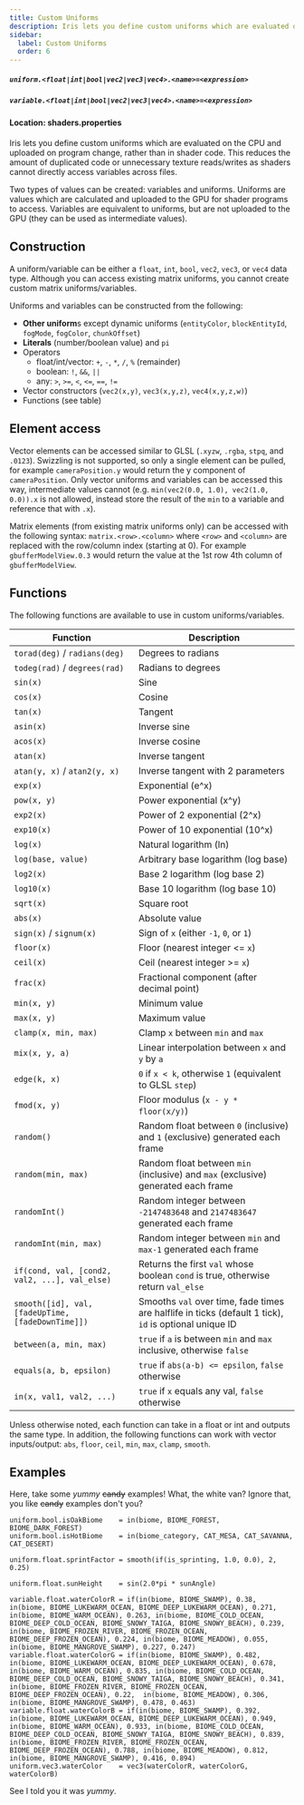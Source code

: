 ```yaml
---
title: Custom Uniforms
description: Iris lets you define custom uniforms which are evaluated on the CPU and uploaded on program change.
sidebar:
  label: Custom Uniforms
  order: 6
---
```


##### `uniform.<float|int|bool|vec2|vec3|vec4>.<name>=<expression>`
##### `variable.<float|int|bool|vec2|vec3|vec4>.<name>=<expression>`

#### Location: shaders.properties

Iris lets you define custom uniforms which are evaluated on the CPU and uploaded on program change, rather than in shader code. This reduces the amount of duplicated code or unnecessary texture reads/writes as shaders cannot directly access variables across files.

Two types of values can be created: variables and uniforms. Uniforms are values which are calculated and uploaded to the GPU for shader programs to access. Variables are equivalent to uniforms, but are not uploaded to the GPU (they can be used as intermediate values).


## Construction
A uniform/variable can be either a `float`, `int`, `bool`, `vec2`, `vec3`, or `vec4` data type. Although you can access existing matrix uniforms, you cannot create custom matrix uniforms/variables.

Uniforms and variables can be constructed from the following:
- **Other uniform**s except dynamic uniforms (`entityColor`, `blockEntityId`, `fogMode`, `fogColor`, `chunkOffset`)
- **Literals** (number/boolean value) and `pi`
- Operators
  - float/int/vector: `+`, `-`, `*`, `/`, `%` (remainder)
  - boolean: `!`, `&&`, `||`
  - any: `>`, `>=`, `<`, `<=`, `==`, `!=`
- Vector constructors (`vec2(x,y)`, `vec3(x,y,z)`, `vec4(x,y,z,w)`)
- Functions (see table)


## Element access
Vector elements can be accessed similar to GLSL (`.xyzw`, `.rgba`, `stpq`, and `.0123`). Swizzling is not supported, so only a single element can be pulled, for example `cameraPosition.y` would return the y component of `cameraPosition`. Only vector uniforms and variables can be accessed this way, intermediate values cannot (e.g. `min(vec2(0.0, 1.0), vec2(1.0, 0.0)).x` is not allowed, instead store the result of the `min` to a variable and reference that with `.x`).

Matrix elements (from existing matrix uniforms only) can be accessed with the following syntax: `matrix.<row>.<column>` where `<row>` and `<column>` are replaced with the row/column index (starting at 0). For example `gbufferModelView.0.3` would return the value at the 1st row 4th column of `gbufferModelView`.

## Functions
The following functions are available to use in custom uniforms/variables.

| Function                                          | Description                                                                                            |
| ------------------------------------------------- | ------------------------------------------------------------------------------------------------------ |
| `torad(deg)` / `radians(deg)`                     | Degrees to radians                                                                                     |
| `todeg(rad)` / `degrees(rad)`                     | Radians to degrees                                                                                     |
| `sin(x)`                                          | Sine                                                                                                   |
| `cos(x)`                                          | Cosine                                                                                                 |
| `tan(x)`                                          | Tangent                                                                                                |
| `asin(x)`                                         | Inverse sine                                                                                           |
| `acos(x)`                                         | Inverse cosine                                                                                         |
| `atan(x)`                                         | Inverse tangent                                                                                        |
| `atan(y, x)` / `atan2(y, x)`                      | Inverse tangent with 2 parameters                                                                      |
| `exp(x)`                                          | Exponential (e^x)                                                                                      |
| `pow(x, y)`                                       | Power exponential (x^y)                                                                                |
| `exp2(x)`                                         | Power of 2 exponential (2^x)                                                                           |
| `exp10(x)`                                        | Power of 10 exponential (10^x)                                                                         |
| `log(x)`                                          | Natural logarithm (ln)                                                                                 |
| `log(base, value)`                                | Arbitrary base logarithm (log base)                                                                    |
| `log2(x)`                                         | Base 2 logarithm (log base 2)                                                                          |
| `log10(x)`                                        | Base 10 logarithm (log base 10)                                                                        |
| `sqrt(x)`                                         | Square root                                                                                            |
| `abs(x)`                                          | Absolute value                                                                                         |
| `sign(x)` / `signum(x)`                           | Sign of `x` (either `-1`, `0`, or `1`)                                                                 |
| `floor(x)`                                        | Floor (nearest integer \<= `x`)                                                                        |
| `ceil(x)`                                         | Ceil (nearest integer \>= `x`)                                                                         |
| `frac(x)`                                         | Fractional component (after decimal point)                                                             |
| `min(x, y)`                                       | Minimum value                                                                                          |
| `max(x, y)`                                       | Maximum value                                                                                          |
| `clamp(x, min, max)`                              | Clamp `x` between `min` and `max`                                                                      |
| `mix(x, y, a)`                                    | Linear interpolation between `x` and `y` by `a`                                                        |
| `edge(k, x)`                                      | `0` if `x < k`, otherwise `1` (equivalent to GLSL `step`)                                              |
| `fmod(x, y)`                                      | Floor modulus (`x - y * floor(x/y)`)                                                                   |
| `random()`                                        | Random float between `0` (inclusive) and `1` (exclusive) generated each frame                          |
| `random(min, max)`                                | Random float between `min` (inclusive) and `max` (exclusive) generated each frame                      |
| `randomInt()`                                     | Random integer between `-2147483648` and `2147483647` generated each frame                             |
| `randomInt(min, max)`                             | Random integer between `min` and `max-1` generated each frame                                          |
| `if(cond, val, [cond2, val2, ...], val_else)`     | Returns the first `val` whose boolean `cond` is true, otherwise return `val_else`                      |
| `smooth([id], val, [fadeUpTime, [fadeDownTime]])` | Smooths `val` over time, fade times are halflife in ticks (default 1 tick), `id` is optional unique ID |
| `between(a, min, max)`                            | `true` if `a` is between `min` and `max` inclusive, otherwise `false`                                  |
| `equals(a, b, epsilon)`                           | `true` if `abs(a-b) <= epsilon`, `false` otherwise                                                     |
| `in(x, val1, val2, ...)`                          | `true` if `x` equals any val, `false` otherwise                                                        |

Unless otherwise noted, each function can take in a float or int and outputs the same type. In addition, the following functions can work with vector inputs/output: `abs`, `floor`, `ceil`, `min`, `max`, `clamp`, `smooth`.


## Examples
Here, take some *yummy* ~~candy~~ examples! What, the white van? Ignore that, you like ~~candy~~ examples don't you?

```
uniform.bool.isOakBiome    = in(biome, BIOME_FOREST, BIOME_DARK_FOREST)
uniform.bool.isHotBiome    = in(biome_category, CAT_MESA, CAT_SAVANNA, CAT_DESERT)

uniform.float.sprintFactor = smooth(if(is_sprinting, 1.0, 0.0), 2, 0.25)

uniform.float.sunHeight    = sin(2.0*pi * sunAngle)

variable.float.waterColorR = if(in(biome, BIOME_SWAMP), 0.38,  in(biome, BIOME_LUKEWARM_OCEAN, BIOME_DEEP_LUKEWARM_OCEAN), 0.271, in(biome, BIOME_WARM_OCEAN), 0.263, in(biome, BIOME_COLD_OCEAN, BIOME_DEEP_COLD_OCEAN, BIOME_SNOWY_TAIGA, BIOME_SNOWY_BEACH), 0.239, in(biome, BIOME_FROZEN_RIVER, BIOME_FROZEN_OCEAN, BIOME_DEEP_FROZEN_OCEAN), 0.224, in(biome, BIOME_MEADOW), 0.055, in(biome, BIOME_MANGROVE_SWAMP), 0.227, 0.247)
variable.float.waterColorG = if(in(biome, BIOME_SWAMP), 0.482, in(biome, BIOME_LUKEWARM_OCEAN, BIOME_DEEP_LUKEWARM_OCEAN), 0.678, in(biome, BIOME_WARM_OCEAN), 0.835, in(biome, BIOME_COLD_OCEAN, BIOME_DEEP_COLD_OCEAN, BIOME_SNOWY_TAIGA, BIOME_SNOWY_BEACH), 0.341, in(biome, BIOME_FROZEN_RIVER, BIOME_FROZEN_OCEAN, BIOME_DEEP_FROZEN_OCEAN), 0.22,  in(biome, BIOME_MEADOW), 0.306, in(biome, BIOME_MANGROVE_SWAMP), 0.478, 0.463)
variable.float.waterColorB = if(in(biome, BIOME_SWAMP), 0.392, in(biome, BIOME_LUKEWARM_OCEAN, BIOME_DEEP_LUKEWARM_OCEAN), 0.949, in(biome, BIOME_WARM_OCEAN), 0.933, in(biome, BIOME_COLD_OCEAN, BIOME_DEEP_COLD_OCEAN, BIOME_SNOWY_TAIGA, BIOME_SNOWY_BEACH), 0.839, in(biome, BIOME_FROZEN_RIVER, BIOME_FROZEN_OCEAN, BIOME_DEEP_FROZEN_OCEAN), 0.788, in(biome, BIOME_MEADOW), 0.812, in(biome, BIOME_MANGROVE_SWAMP), 0.416, 0.894)
uniform.vec3.waterColor    = vec3(waterColorR, waterColorG, waterColorB)
```

See I told you it was *yummy*.